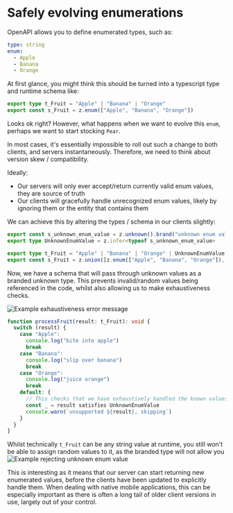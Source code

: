 # Safely evolving enumerations

OpenAPI allows you to define enumerated types, such as:
```yaml
type: string
enum:
  - Apple
  - Banana
  - Orange
```

At first glance, you might think this should be turned into a typescript type and runtime schema like:
```typescript
export type t_Fruit = "Apple" | "Banana" | "Orange"
export const s_Fruit = z.enum(["Apple", "Banana", "Orange"])
```

Looks ok right? However, what happens when we want to evolve this `enum`, perhaps we want to start stocking `Pear`.

In most cases, it's essentially impossible to roll out such a change to both clients, and servers instantaneously. Therefore,
we need to think about version skew / compatibility.

Ideally:
- Our servers will only ever accept/return currently valid enum values, they are source of truth
- Our clients will gracefully handle unrecognized enum values, likely by ignoring them or the entity that contains them

We can achieve this by altering the types / schema in our clients slightly:
```typescript
export const s_unknown_enum_value = z.unknown().brand("unknown enum value")
export type UnknownEnumValue = z.infer<typeof s_unknown_enum_value>

export type t_Fruit = "Apple" | "Banana" | "Orange" | UnknownEnumValue
export const s_Fruit = z.union([z.enum(["Apple", "Banana", "Orange"]), s_unknown_enum_value])
```

Now, we have a schema that will pass through unknown values as a branded unknown type. This prevents invalid/random values being referenced in the code, whilst also allowing us to make exhaustiveness checks.

![Example exhaustiveness error message](/enum-exhaustiveness-check.png)

```typescript
function processFruit(result: t_Fruit): void {
  switch (result) {
    case "Apple":
      console.log("bite into apple")
      break
    case "Banana":
      console.log("slip over banana")
      break
    case "Orange":
      console.log("juice orange")
      break
    default: {
      // This checks that we have exhaustively handled the known values
      const _ = result satisfies UnknownEnumValue
      console.warn(`unsupported ${result}, skipping`)
    }
  }
}
```

Whilst technically `t_Fruit` can be any string value at runtime, you still won't be able to assign random values
to it, as the branded type will not allow you
![Example rejecting unknown enum value](/enum-reject-unknown.png)

This is interesting as it means that our server can start returning new enumerated values, before the clients have been
updated to explicitly handle them. When dealing with native mobile applications, this can be especially important as
there is often a long tail of older client versions in use, largely out of your control.

